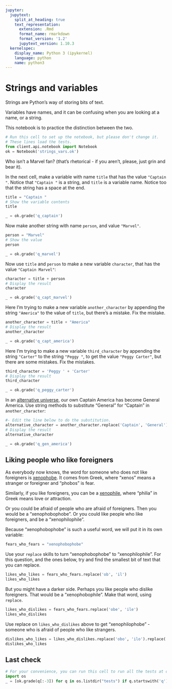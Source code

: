 ```yaml
---
jupyter:
  jupytext:
    split_at_heading: true
    text_representation:
      extension: .Rmd
      format_name: rmarkdown
      format_version: '1.2'
      jupytext_version: 1.10.3
  kernelspec:
    display_name: Python 3 (ipykernel)
    language: python
    name: python3
---
```


# Strings and variables


Strings are Python's way of storing bits of text.

Variables have names, and it can be confusing when you are looking at a name,
or a string.

This notebook is to practice the distinction between the two.

```python
# Run this cell to set up the notebook, but please don't change it.
# These lines load the tests.
from client.api.notebook import Notebook
ok = Notebook('strings_vars.ok')
```

Who isn't a Marvel fan? (that's rhetorical - if you aren't, please, just grin
and bear it).


In the next cell, make a variable with name `title` that has the value
`"Captain "`.  Notice that `"Captain "` is a string, and `title` is a variable
name.  Notice too that the string has a space at the end.

```python
title = "Captain "
# Show the variable contents
title
```

```python
_ = ok.grade('q_captain')
```

Now make another string with name `person`, and value `"Marvel"`.

```python
person = "Marvel"
# Show the value
person
```

```python
_ = ok.grade('q_marvel')
```

Now use `title` and `person` to make a new variable `character`, that has the
value `"Captain Marvel"`:

```python
character = title + person
# Display the result
character
```

```python
_ = ok.grade('q_capt_marvel')
```

Here I'm trying to make a new variable `another_character` by appending the
string `"America"` to the value of `title`, but there's a mistake.  Fix the
mistake.

```python
another_character = title + "America"
# Display the result
another_character
```

```python
_ = ok.grade('q_capt_america')
```

Here I'm trying to make a new variable `third_character` by appending the
string `"Carter"` to the string `"Peggy "`, to get the value `"Peggy Carter"`,
but there are some mistakes.  Fix the mistakes.

```python
third_character = 'Peggy ' + 'Carter'
# Display the result
third_character
```

```python
_ = ok.grade('q_peggy_carter')
```

In an [alternative
universe](https://en.wikipedia.org/wiki/Alternative_versions_of_Captain_America#Civil_War),
our own Captain America has become General America.  Use string methods to
substitute "General" for "Captain" in `another_character`:

```python
#- Edit the line below to do the substitution.
alternative_character = another_character.replace('Captain', 'General')
# Display the result
alternative_character
```

```python
_ = ok.grade('q_gen_america')
```

## Liking people who like foreigners

As everybody now knows, the word for someone who does not like foreigners is
[xenophobe](https://en.wikipedia.org/wiki/Xenophobia). It comes from Greek,
where "xenos" means a stranger or foreigner and "phobos" is fear.

Similarly, if you like foreigners, you can be a
[xenophile](https://en.wikipedia.org/wiki/Xenophilia), where "philia" in Greek
means love or attraction.

Or you could be afraid of people who are afraid of foreigners.  Then you would
be a "xenophobophobe".  Or you could like people who like foreigners, and be a
"xenophilophile".

Because "xenophobophobe" is such a useful word, we will put it in its own
variable:

```python
fears_who_fears = "xenophobophobe"
```

Use your `replace` skills to turn "xenophobophobe" to "xenophilophile".  For
this question, and the ones below, try and find the smallest bit of text that
you can replace.

```python
likes_who_likes = fears_who_fears.replace('ob', 'il')
likes_who_likes
```

But you might have a darker side.  Perhaps you like people who dislike
foreigners.  That would be a "xenophobophile".   Make that word, using
`replace`.

```python
likes_who_dislikes = fears_who_fears.replace('obe', 'ile')
likes_who_dislikes
```

Use replace on `likes_who_dislikes` above to get "xenophilophobe" - someone who
is afraid of people who like strangers.

```python
dislikes_who_likes = likes_who_dislikes.replace('obo', 'ilo').replace('ile', 'obe')
dislikes_who_likes
```

## Last check

```python
# For your convenience, you can run this cell to run all the tests at once.
import os
_ = [ok.grade(q[:-3]) for q in os.listdir("tests") if q.startswith('q')]
```